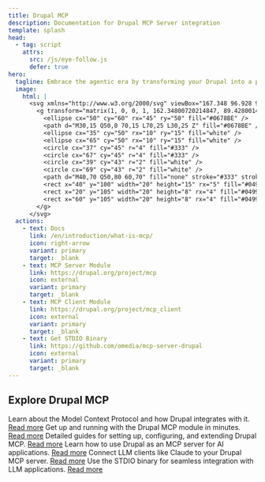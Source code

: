 ```yaml
---
title: Drupal MCP
description: Documentation for Drupal MCP Server integration
template: splash
head:
  - tag: script
    attrs:
      src: /js/eye-follow.js
      defer: true
hero:
  tagline: Embrace the agentic era by transforming your Drupal into a powerful MCP server
  image:
    html: |
      <svg xmlns="http://www.w3.org/2000/svg" viewBox="167.348 96.928 90 107.5" width="100%" height="100%" class="logo-svg">
        <g transform="matrix(1, 0, 0, 1, 162.34800720214847, 89.4280014038086)">
          <ellipse cx="50" cy="60" rx="45" ry="50" fill="#0678BE" />
          <path d="M30,15 Q50,0 70,15 L70,25 L30,25 Z" fill="#0678BE" />
          <ellipse cx="35" cy="50" rx="10" ry="15" fill="white" />
          <ellipse cx="65" cy="50" rx="10" ry="15" fill="white" />
          <circle cx="37" cy="45" r="4" fill="#333" />
          <circle cx="67" cy="45" r="4" fill="#333" />
          <circle cx="39" cy="43" r="2" fill="white" />
          <circle cx="69" cy="43" r="2" fill="white" />
          <path d="M40,70 Q50,80 60,70" fill="none" stroke="#333" stroke-width="2.5" stroke-linecap="round" />
          <rect x="40" y="100" width="20" height="15" rx="5" fill="#0499DE" />
          <rect x="20" y="105" width="20" height="8" rx="4" fill="#0499DE" />
          <rect x="60" y="105" width="20" height="8" rx="4" fill="#0499DE" />
        </g>
      </svg>
  actions:
    - text: Docs
      link: /en/introduction/what-is-mcp/
      icon: right-arrow
      variant: primary
      target: _blank
    - text: MCP Server Module
      link: https://drupal.org/project/mcp
      icon: external
      variant: primary
      target: _blank
    - text: MCP Client Module
      link: https://drupal.org/project/mcp_client
      icon: external
      variant: primary
      target: _blank
    - text: Get STDIO Binary
      link: https://github.com/omedia/mcp-server-drupal
      icon: external
      variant: primary
      target: _blank
---
```



## Explore Drupal MCP

<CardGrid stagger>
  <Card title="Introduction" icon="information">
    Learn about the Model Context Protocol and how Drupal integrates with it.
    <a href="/en/introduction">Read more</a>
  </Card>
  <Card title="Quick Setup" icon="setting">
    Get up and running with the Drupal MCP module in minutes.
    <a href="/en/quick-setup">Read more</a>
  </Card>
  <Card title="Comprehensive Guides" icon="open-book">
    Detailed guides for setting up, configuring, and extending Drupal MCP.
    <a href="/en/guides">Read more</a>
  </Card>
  <Card title="Drupal MCP Server" icon="server">
    Learn how to use Drupal as an MCP server for AI applications.
    <a href="/en/drupal-mcp-server">Read more</a>
  </Card>
  <Card title="Drupal MCP Client" icon="discord">
    Connect LLM clients like Claude to your Drupal MCP server.
    <a href="/en/drupal-mcp-client">Read more</a>
  </Card>
  <Card title="STDIO Binary" icon="terminal">
    Use the STDIO binary for seamless integration with LLM applications.
    <a href="/en/stdio-binary">Read more</a>
  </Card>
</CardGrid>

